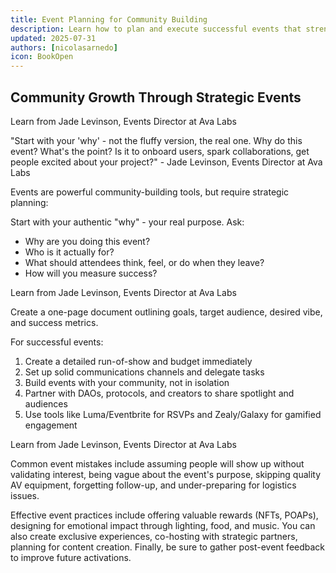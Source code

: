 ```yaml
---
title: Event Planning for Community Building
description: Learn how to plan and execute successful events that strengthen your Web3 community
updated: 2025-07-31
authors: [nicolasarnedo]
icon: BookOpen
---
```


## Community Growth Through Strategic Events

<YouTube id="4tGISCv4CFk" params="start=0&rel=0&modestbranding=1" />

<p style={{ textAlign: 'center', marginTop: '1rem', fontSize: '0.95rem', color: '#666' }}>
  Learn from Jade Levinson, Events Director at Ava Labs
</p>

<Callout type="quote">
<div style={{ fontSize: '1.1rem'}}>
<span style={{ fontWeight: 'bold' }}>"Start with your 'why' - not the fluffy version, the real one. Why do this event? What's the point? Is it to onboard users, spark collaborations, get people excited about your project?"</span> - Jade Levinson, Events Director at Ava Labs
</div>
</Callout>

Events are powerful community-building tools, but require strategic planning:

Start with your authentic "why" - your real purpose. Ask:
- Why are you doing this event?
- Who is it actually for?
- What should attendees think, feel, or do when they leave?
- How will you measure success?

<YouTube id="GF8t-_MkFoQ" params="start=0&rel=0&modestbranding=1" />

<p style={{ textAlign: 'center', marginTop: '1rem', fontSize: '0.95rem', color: '#666' }}>
  Learn from Jade Levinson, Events Director at Ava Labs
</p>

Create a one-page document outlining goals, target audience, desired vibe, and success metrics.

For successful events:
1. Create a detailed run-of-show and budget immediately
2. Set up solid communications channels and delegate tasks
3. Build events with your community, not in isolation
4. Partner with DAOs, protocols, and creators to share spotlight and audiences
5. Use tools like Luma/Eventbrite for RSVPs and Zealy/Galaxy for gamified engagement

<YouTube id="StaCtsOvlMA" params="start=0&rel=0&modestbranding=1" />

<p style={{ textAlign: 'center', marginTop: '1rem', fontSize: '0.95rem', color: '#666' }}>
  Learn from Jade Levinson, Events Director at Ava Labs
</p>

Common event mistakes include assuming people will show up without validating interest, being vague about the event's purpose, skipping quality AV equipment, forgetting follow-up, and under-preparing for logistics issues.

Effective event practices include offering valuable rewards (NFTs, POAPs), designing for emotional impact through lighting, food, and music. You can also create exclusive experiences, co-hosting with strategic partners, planning for content creation. Finally, be sure to gather post-event feedback to improve future activations.